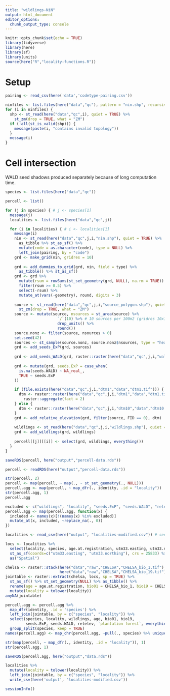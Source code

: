 ```yaml
---
title: "wildlings-NiN"
output: html_document
editor_options: 
  chunk_output_type: console
---
```


```r
knitr::opts_chunk$set(echo = TRUE)
library(tidyverse)
library(here)
library(sf)
library(units)
source(here("R","locality-functions.R"))
```

# Setup

```r
pairing <- read_csv(here('data','codetype-pairing.csv'))
```

```r
ninfiles <- list.files(here("data","qc"), pattern = "nin.shp", recursive = TRUE)
for (i in ninfiles) {
  shp <- st_read(here("data","qc",i), quiet = TRUE) %>% 
    st_zm(drop = TRUE, what = "ZM")
  if (!all(st_is_valid(shp))) {
    message(paste(i, "contains invalid topology"))
  }
  message(i)
}
```

# Cell intersection

WALD seed shadows produced separately because of long computation time. 

```r
species <- list.files(here("data","qc"))

percell <- list()

for (j in species) { # j <- species[1]
  message(j)
  localities <- list.files(here("data","qc",j))

  for (i in localities) { # i <- localities[1]
    message(i)
    nin <- st_read(here("data","qc",j,i,"nin.shp"), quiet = TRUE) %>% 
      as_tibble %>% st_as_sf() %>% 
      mutate(code = as.character(code), type = NULL) %>% 
      left_join(pairing, by = "code")
    grd <- make_grid(nin, gridres = 10)
    
    grd <- add_dummies_to_grid(grd, nin, field = type) %>% 
      as_tibble() %>% st_as_sf()
    grd <- grd %>% 
      mutate(rsum = rowSums(st_set_geometry(grd, NULL), na.rm = TRUE)) %>% 
      filter(rsum >= 0.5) %>% 
      select(-rsum) %>% 
      mutate_at(vars(-geometry), round, digits = 3) 
    
    source <- st_read(here("data","qc",j,i,"source_polygon.shp"), quiet = TRUE) %>% 
      st_zm(drop = TRUE, what = "ZM")
    source <- mutate(source, nsources = st_area(source) %>% 
                       `/`(10) %>% # 10 sources per 100m2 (gridres 10x10m)
                       drop_units() %>% 
                       round())
    source.nonz <- filter(source, nsources > 0)
    set.seed(42)
    sources <- st_sample(source.nonz, source.nonz$nsources, type = "hexagonal") %>% st_sf()
    grd <- add_seeds_ExP(grd, sources)
    
    grd <- add_seeds_WALD(grd, raster::raster(here("data","qc",j,i,"wald.tif")))
    
    grd <- mutate(grd, seeds.ExP = case_when(
      is.na(seeds.WALD) ~ NA_real_,
      TRUE ~ seeds.ExP
    )) 

    if (file.exists(here("data","qc",j,i,"dtm1","data","dtm1.tif"))) {
      dtm <- raster::raster(here("data","qc",j,i,"dtm1","data","dtm1.tif")) %>% 
        raster::aggregate(fact = 2)
    } else {
      dtm <- raster::raster(here("data","qc",j,i,"dtm10","data","dtm10.tif"))
    }
    grd <- add_relative_elevation(grd, filter(source, FID == 0), dtm)
    
    wildlings <- st_read(here("data","qc",j,i,"wildlings.shp"), quiet = TRUE)
    grd <- add_wildlings(grd, wildlings)
    
    percell[[j]][[i]] <- select(grd, wildlings, everything())
  }
}

saveRDS(percell, here("output","percell-data.rds"))
```

```r
percell <- readRDS(here("output","percell-data.rds"))

str(percell, 2)
percell <- map(percell, ~ map(., ~ st_set_geometry(., NULL)))
percell.agg <- map(percell, ~ map_dfr(., identity, .id = "locality"))
str(percell.agg, 1)
percell.agg

excluded <- c("wildlings", "locality", "seeds.ExP", "seeds.WALD", "relelev")
percell.agg <- map(percell.agg, function(x) {
  included <- names(x)[!(names(x) %in% excluded)]
  mutate_at(x, included, ~replace_na(., 0))
})
```

```r
localities <- read_csv(here("output", "localities-modified.csv")) # see 'locality-WALD.Rmd' 

locs <- localities %>% 
  select(locality, species, age.at.registration, utm33.easting, utm33.northing) %>% 
  st_as_sf(coords=c("utm33.easting", "utm33.northing"), crs = 25833) %>% 
  as("Spatial")

chelsa <- raster::stack(here("data","raw","CHELSA","CHELSA_bio_1.tif"),
                        here("data","raw","CHELSA","CHELSA_bio_19.tif"))
jointable <- raster::extract(chelsa, locs, sp = TRUE) %>% 
  st_as_sf() %>% st_set_geometry(NULL) %>% as_tibble() %>% 
  rename(age = age.at.registration, bio01 = CHELSA_bio_1, bio19 = CHELSA_bio_19) %>% 
  mutate(locality = tolower(locality))
anyNA(jointable)

percell.agg <- percell.agg %>% 
  map_dfr(identity, .id = 'species') %>% 
  left_join(jointable, by = c("species", "locality")) %>%
  select(species, locality, wildlings, age, bio01, bio19, 
         seeds.ExP, seeds.WALD, relelev, `plantation forest`, everything()) %>% 
  group_split(species, keep = TRUE)
names(percell.agg) <- map_chr(percell.agg, ~pull(., species) %>% unique())

str(map(percell, ~ map_dfr(., identity, .id = "locality")), 1)
str(percell.agg, 1)

saveRDS(percell.agg, here("output","data.rds"))

localities %>% 
  mutate(locality = tolower(locality)) %>% 
  left_join(jointable, by = c("species", "locality")) %>% 
  write_csv(here('output', 'localities-modified.csv'))
```

```r
sessionInfo()
```